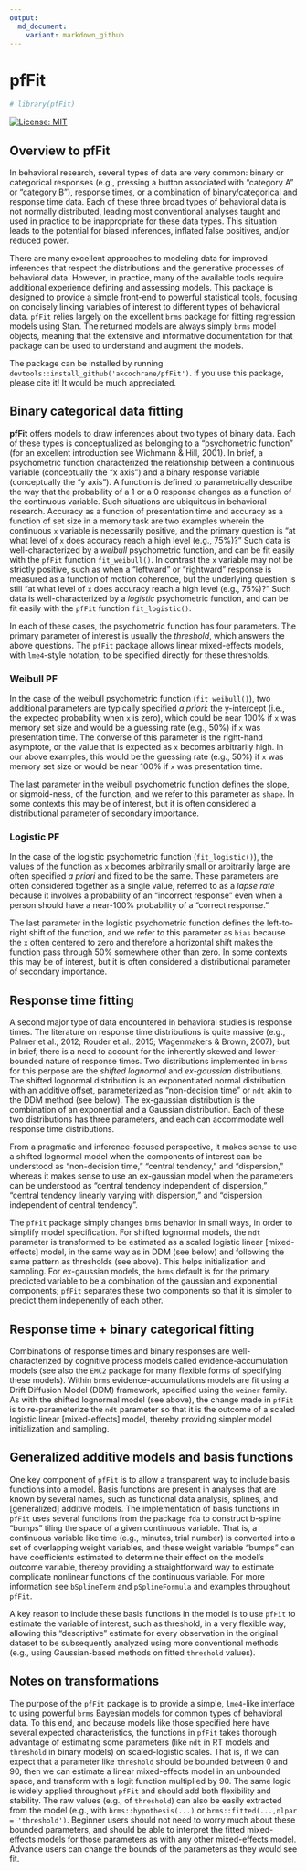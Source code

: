 ```yaml
---
output:
  md_document:
    variant: markdown_github
---
```


<!-- README.md is generated from README.Rmd. Please edit that file -->

# pfFit
```r
# library(pfFit)
```

[![License: MIT](https://img.shields.io/badge/License-MIT-yellow.svg)](https://opensource.org/licenses/MIT)

## Overview to pfFit

In behavioral research, several types of data are very common: binary or categorical responses
(e.g., pressing a button associated with "category A" or "category B"), response times, or
a combination of binary/categorical and response time data. Each of these three broad types of
behavioral data is not normally distributed, leading most conventional analyses taught and used
in practice to be inappropriate for these data types. This situation leads to the potential for
biased inferences, inflated false positives, and/or reduced power. 

There are many excellent approaches to modeling data for improved inferences that respect the
distributions and the generative processes of behavioral data. However, in practice, many of the
available tools require additional experience defining and assessing models. This package is designed
to provide a simple front-end to powerful statistical tools, focusing on concisely linking
variables of interest to different types of behavioral data. `pfFit` relies largely on 
the excellent `brms` package for fitting regression models using Stan. 
The returned models are always simply `brms` model objects, meaning that the extensive and
informative documentation for that package can be used to understand and augment the models.

The package can be installed by running `devtools::install_github('akcochrane/pfFit')`. 
If you use this package, please cite it! It would be much appreciated.

## Binary categorical data fitting

__pfFit__ offers models to draw inferences about two types of binary data. Each of these
types is conceptualized as belonging to a "psychometric function" (for an excellent
introduction see Wichmann & Hill, 2001). In brief, a psychometric function characterized
the relationship between a continuous variable (conceptually the "x axis") and a binary response variable
(conceptually the "y axis"). A function is defined to parametrically describe the way that 
the probability of a 1 or a 0 response changes as a function of the continuous variable. Such
situations are ubiquitous in behavioral research. Accuracy as a function of presentation time and
accuracy as a function of set size in a memory task are two examples wherein the continuous `x`
variable is necessarily positive, and the primary question is "at what level of `x` does
accuracy reach a high level (e.g., 75%)?" Such data is well-characterized by a _weibull_ psychometric 
function, and can be fit easily with the `pfFit` function `fit_weibull()`. 
In contrast the `x` variable may not be strictly positive, such as when a "leftward" or "rightward"
response is measured as a function of motion coherence, but the underlying question is still 
"at what level of `x` does accuracy reach a high level (e.g., 75%)?" Such data is 
well-characterized by a _logistic_ psychometric function, and can be fit easily with the `pfFit` 
function `fit_logistic()`.

In each of these cases, the psychometric function has four parameters. The primary parameter of interest
is usually the _threshold_, which answers the above questions. The `pfFit` package allows
linear mixed-effects models, with `lme4`-style notation, to be specified directly for these 
thresholds.

### Weibull PF

In the case of the weibull psychometric function (`fit_weibull()`), two additional parameters are typically 
specified _a priori_: the y-intercept (i.e., the expected probability when `x` is zero), which could be
near 100% if `x` was memory set size and would be a guessing rate (e.g., 50%) if `x` was presentation time.
The converse of this parameter is the right-hand asymptote, or the value that is expected as `x`
becomes arbitrarily high. In our above examples, this would be the guessing rate (e.g., 50%) if `x`
was memory set size or would be near 100% if `x` was presentation time.

The last parameter in the weibull psychometric function defines the slope, or sigmoid-ness, of the function,
and we refer to this parameter as `shape`. In some contexts this may be of interest, but it is often
considered a distributional parameter of secondary importance.

### Logistic PF

In the case of the logistic psychometric function (`fit_logistic()`), the values of the function as `x` 
becomes arbitrarily small or arbitrarily large are often specified _a priori_ and fixed to be the same. These parameters
are often considered together as a single value, referred to as a
_lapse rate_ because it involves a probability of an "incorrect response" even
when a person should have a near-100% probability of a "correct response."

The last parameter in the logistic psychometric function defines the left-to-right shift of the function,
and we refer to this parameter as `bias` because the `x` often centered to zero and therefore a horizontal shift
makes the function pass through 50% somewhere other than zero. In some contexts this may be of interest, 
but it is often considered a distributional parameter of secondary importance.

## Response time fitting

A second major type of data encountered in behavioral studies is response times. The literature on
response time distributions is quite massive (e.g., Palmer et al., 2012;
Rouder et al., 2015; Wagenmakers & Brown, 2007), but in brief, there is a need to 
account for the inherently skewed and lower-bounded nature of response times. Two distributions
implemented in `brms` for this perpose are the _shifted lognormal_ and _ex-gaussian_ distributions. 
The shifted lognormal distribution is an exponentiated normal distribution with an additive offset,
parameterized as "non-decision time" or `ndt` akin to the DDM method (see below). The ex-gaussian distribution
is the combination of an exponential and a Gaussian distribution. Each of these two distributions
has three parameters, and each can accommodate well response time distributions. 

From a pragmatic and inference-focused perspective, it makes sense to use a shifted lognormal
model when the components of interest can be understood as "non-decision time," "central tendency," and 
"dispersion," whereas it makes sense to use an ex-gaussian model when the parameters can be understood
as "central tendency independent of dispersion," "central tendency linearly varying with dispersion,"
and "dispersion independent of central tendency".

The `pfFit` package simply changes `brms` behavior in small ways, in order to simplify model specification.
For shifted lognormal models, the `ndt` parameter is transformed to be estimated as a scaled
logistic linear [mixed-effects] model, in the same way as in DDM (see below) and following the same
pattern as thresholds (see above). This helps initialization and sampling. For ex-gaussian models,
the `brms` default is for the primary predicted variable to be a combination of the gaussian and 
exponential components; `pfFit` separates these two components so that it is simpler to predict them
indepenently of each other.

## Response time + binary categorical fitting

Combinations of response times and binary responses are well-characterized by cognitive process 
models called evidence-accumulation models (see also the `EMC2` package for many flexible forms
of specifying these models). Within `brms` evidence-accumulations models are fit using a 
Drift Diffusion Model (DDM) framework, specified using the `weiner` family. As with the 
shifted lognormal model (see above), the change made in `pfFit` is to re-parameterize the 
`ndt` parameter so that it is the outcome of a scaled logistic linear [mixed-effects] model,
thereby providing simpler model initialization and sampling.

## Generalized additive models and basis functions

One key component of `pfFit` is to allow a transparent way to include basis functions into a 
model. Basis functions are present in analyses that are known by several names, such as 
functional data analysis, splines, and [generalized] additive models. The implementation of 
basis functions in `pfFit` uses several functions from the package `fda` to construct b-spline
"bumps" tiling the space of a given continuous variable. That is, a continuous variable like
time (e.g., minutes, trial number) is converted into a set of overlapping weight variables, 
and these weight variable "bumps" can have coefficients estimated to determine their effect
on the model's outcome variable, thereby providing a straightforward way to estimate complicate
nonlinear functions of the continuous variable. For more information see `bSplineTerm` and
`pSplineFormula` and examples throughout `pfFit`.

A key reason to include these basis functions in the model is to use `pfFit` to estimate
the variable of interest, such as threshold, in a very flexible way, allowing this
"descriptive" estimate for every observation in the original dataset to be subsequently
analyzed using more conventional methods (e.g., using Gaussian-based methods on fitted `threshold` values).

## Notes on transformations

The purpose of the `pfFit` package is to provide a simple, `lme4`-like interface to using powerful
`brms` Bayesian models for common types of behavioral data. To this end, and because models
like those specified here have several expected characteristics, the functions in `pfFit` takes 
thorough advantage of estimating some parameters (like `ndt` in RT models and `threshold` in binary models)
on scaled-logistic scales. That is, if we can expect that a parameter like `threshold` should be bounded
between 0 and 90, then we can estimate a linear mixed-effects model in an unbounded space, and transform with
a logit function multiplied by 90. The same logic is widely applied throughout `pfFit` and should add both 
flexibility and stability. The raw values (e.g., of `threshold`) can also be easily extracted from
the model (e.g., with `brms::hypothesis(...)` or `brms::fitted(...,nlpar = 'threshold')`.
Beginner users should not need to worry much about these bounded parameters, and should be able to 
interpret the fitted mixed-effects models for those parameters as with any other mixed-effects model.
Advance users can change the bounds of the parameters as they would see fit.

